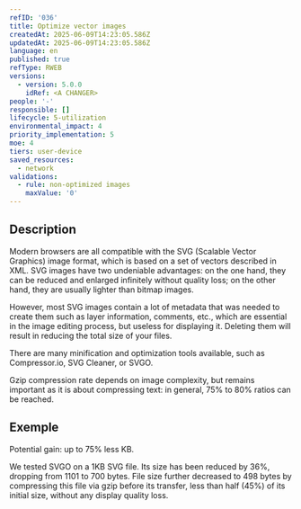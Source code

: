 ```yaml
---
refID: '036'
title: Optimize vector images
createdAt: 2025-06-09T14:23:05.586Z
updatedAt: 2025-06-09T14:23:05.586Z
language: en
published: true
refType: RWEB
versions:
  - version: 5.0.0
    idRef: <A CHANGER>
people: '-'
responsible: []
lifecycle: 5-utilization
environmental_impact: 4
priority_implementation: 5
moe: 4
tiers: user-device
saved_resources:
  - network
validations:
  - rule: non-optimized images
    maxValue: '0'
---
```


## Description

Modern browsers are all compatible with the SVG (Scalable Vector Graphics) image format, which is based on a set of vectors described in XML. SVG images have two undeniable advantages: on the one hand, they can be reduced and enlarged infinitely without quality loss; on the other hand, they are usually lighter than bitmap images.

However, most SVG images contain a lot of metadata that was needed to create them such as layer information, comments, etc., which are essential in the image editing process, but useless for displaying it. Deleting them will result in reducing the total size of your files.

There are many minification and optimization tools available, such as Compressor.io, SVG Cleaner, or SVGO.

Gzip compression rate depends on image complexity, but remains important as it is about compressing text: in general, 75% to 80% ratios can be reached.

## Exemple

Potential gain: up to 75% less KB.

We tested SVGO on a 1KB SVG file. Its size has been reduced by 36%, dropping from 1101 to 700 bytes. File size further decreased to 498 bytes by compressing this file via gzip before its transfer, less than half (45%) of its initial size, without any display quality loss.
